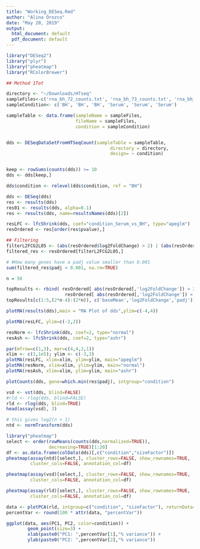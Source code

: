 ```yaml
---
title: "Working_DESeq.Rmd"
author: "Alina Orozco"
date: "May 20, 2019"
output:
  html_document: default
  pdf_document: default
---
```



```r
library("DESeq2")
library("plyr")
library("pheatmap")
library("RColorBrewer")

## Method 1Tot

directory <- "~/Downloads/HTseq"
sampleFiles<-c('rna_bh_72_counts.txt', 'rna_bh_73_counts.txt', 'rna_bh_74_counts.txt', 'rna_serum_69_counts.txt', 'rna_serum_70_counts.txt', 'rna_serum_71_counts.txt')
sampleCondition<- c('BH', 'BH', 'BH', 'Serum', 'Serum', 'Serum')

sampleTable <- data.frame(sampleName = sampleFiles,
                          fileName = sampleFiles,
                          condition = sampleCondition)


dds <- DESeqDataSetFromHTSeqCount(sampleTable = sampleTable,
                                       directory = directory,
                                       design= ~ condition)


keep <- rowSums(counts(dds)) >= 10
dds <- dds[keep,]

dds$condition <- relevel(dds$condition, ref = "BH")

dds <- DESeq(dds)
res <- results(dds)
res01 <- results(dds, alpha=0.1)
res <- results(dds, name=resultsNames(dds)[2])

resLFC <- lfcShrink(dds, coef="condition_Serum_vs_BH", type="apeglm")
resOrdered <- res[order(res$pvalue),]

## Filtering
filterL2FCG2L05 <- (abs(resOrdered$log2FoldChange) > 2) | (abs(resOrdered$log2FoldChange) < 0.5)
filtered_res <- resOrdered[filterL2FCG2L05,]

# #How many genes have a padj value smaller than 0.001
sum(filtered_res$padj < 0.001, na.rm=TRUE)

n = 50

topResults <- rbind( resOrdered[ abs(resOrdered[,'log2FoldChange']) > 2, ][1:n,], 
                      resOrdered[ abs(resOrdered[,'log2FoldChange']) < 0.5, ][n:1,] )
topResults[c(1:5,(2*n-4):(2*n)), c('baseMean','log2FoldChange','padj')]

plotMA(results(dds),main = "MA Plot of dds",ylim=c(-4,4))

plotMA(resLFC, ylim=c(-2,2))

resNorm <- lfcShrink(dds, coef=2, type="normal")
resAsh <- lfcShrink(dds, coef=2, type="ashr")

par(mfrow=c(1,3), mar=c(4,4,2,1))
xlim <- c(1,1e5); ylim <- c(-3,3)
plotMA(resLFC, xlim=xlim, ylim=ylim, main="apeglm")
plotMA(resNorm, xlim=xlim, ylim=ylim, main="normal")
plotMA(resAsh, xlim=xlim, ylim=ylim, main="ashr")

plotCounts(dds, gene=which.min(res$padj), intgroup="condition")

vsd <- vst(dds, blind=FALSE)
#rld <- rlog(dds, blind=FALSE)
rld <- rlog(dds, blind=TRUE)
head(assay(vsd), 3)

# this gives log2(n + 1)
ntd <- normTransform(dds)

library("pheatmap")
select <- order(rowMeans(counts(dds,normalized=TRUE)),
                decreasing=TRUE)[1:20]
df <- as.data.frame(colData(dds)[,c("condition","sizeFactor")])
pheatmap(assay(ntd)[select,], cluster_rows=FALSE, show_rownames=TRUE,
         cluster_cols=FALSE, annotation_col=df)

pheatmap(assay(vsd)[select,], cluster_rows=FALSE, show_rownames=TRUE,
         cluster_cols=FALSE, annotation_col=df)

pheatmap(assay(rld)[select,], cluster_rows=FALSE, show_rownames=TRUE,
         cluster_cols=FALSE, annotation_col=df)

data <- plotPCA(rld, intgroup=c("condition", "sizeFactor"), returnData=TRUE)
percentVar <- round(100 * attr(data, "percentVar"))

ggplot(data, aes(PC1, PC2, color=condition)) +
        geom_point(size=3) +
        xlab(paste0("PC1: ",percentVar[1],"% variance")) +
        ylab(paste0("PC2: ",percentVar[2],"% variance")) 

```

 
